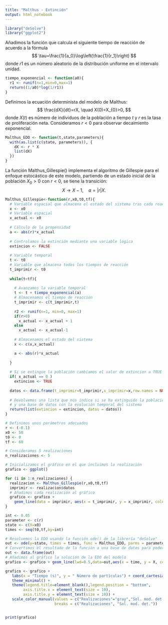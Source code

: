 ---
title: "Malthus - Extinción"
output: html_notebook
---


```{r}
library("deSolve")
library("ggplot2")
```

Añadimos la función que calcula el siguiente tiempo de reacción de
acuerdo a la fórmula $$
  \tau=\frac{1}{a_0}\log\left(\frac{1}{r_1}\right)
$$ donde $r1$ es un número aleatorio de la distribución uniforme en el
intervalo unidad.

```{r}
tiempo_exponencial <- function(a0){
  r1 <- runif(n=1,min=0,max=1)
  return((1/a0)*log(1/r1))
}
```

Definimos la ecuación determinista del modelo de Malthus: $$
  \frac{dX}{dt}=rX, \quad X(0)=X_{0}>0,
$$ donde $X(t)$ es número de individuos de la población a tiempo $t$ y $r$
es la tasa de proliferación neta. Consideramos $r<0$ para observar decaimiento
exponencial.

```{r}
Malthus_EDO <- function(t,state,parameters){
  with(as.list(c(state, parameters)), { 
    dX <- r * X 
    list(dX)
  })
}
```

La función Malthus_Gillespie() implementa el algoritmo de Gillespie para el
enfoque estocástico de este modelo, partiendo de un estado inicial de la
población $X_0>0$ con $r<0$, se tiene la transición:
    $$
      X \rightarrow X-1, \quad a=|r|X.
    $$

```{r}
Malthus_Gillespie<-function(r,x0,t0,tf){
  # Variable espacial que almacena el estado del sistema tras cada reacción
  x <- x0
  # Variable espacial
  x_actual <- x0
  
  # Cálculo de la propensidad
  a <- abs(r)*x_actual
  
  # Controlamos la extinción mediante una variable lógica
  extincion <- FALSE
  
  # Variable temporal
  t <- t0
  # Variable que almacena todos los tiempos de reacción
  t_imprimir <- t0
  
  while(t<tf){
    
    # Avanzamos la variable temporal
    t <- t + tiempo_exponencial(a)
    # Almacenamos el tiempo de reacción
    t_imprimir <- c(t_imprimir,t)
    
    r2 <- runif(n=1, min=0, max=1)
    if(r>0)
      x_actual <- x_actual + 1
    else
      x_actual <- x_actual-1
    
    # Almacenamos el estado del sistema
    x <- c(x,x_actual)

    a <- abs(r)*x_actual
    
  }
  
  # Si se extingue la población cambiamos el valor de extincion a TRUE
  if( x_actual == 0 )
    extincion <- TRUE
  
  datos <- data.frame(t_imprimir=t_imprimir,x_imprimir=x,row.names = NULL)
  
  # Devolvemos una lista que nos indica si se ha extinguido la población 
  # y una base de datos con la evolución temporal del sistema
  return(list(extincion = extincion, datos = datos))
}
```

```{r}
# Definimos unos parámetros adecuados
r <- (-0.1)
x0 <- 50
t0 <- 0
tf <- 60

# Consideramos 5 realizaciones
n_realizaciones <- 5

# Inicializamos el gráfico en el que incluimos la realización
grafico <- ggplot()

for (i in 1:n_realizaciones) {
  realizacion <- Malthus_Gillespie(r,x0,t0,tf)
  imprimir <- realizacion$datos
  # Añadimos cada realización al gráfico 
  grafico <- grafico + 
    geom_line(data = imprimir, aes(x = t_imprimir, y = x_imprimir, color= "Realizaciones"))
}

```

```{r}
int <- 0.05
parameter <- c(r)
state <- c(X=x0)
times <- seq(t0,tf,by=int)

# Resolvemos la EDO usando la función ode() de la librería "deSolve"
out <- ode(y=state, times = times, func = Malthus_EDO, parms = parameter)
# Convertimos el resultado de la función a una base de datos para poder representarlo gráficamente
out <- data.frame(out)
# Añadimos al gráfico la solución de la EDO del modelo
grafico <- grafico + geom_line(lwd=0.5,data=out,aes(x = time, y = X, color= "Sol. mod. det."))

```

```{r}
grafico <- grafico +
   labs(x = "Tiempo (s)", y = " Número de partículas") + coord_cartesian(xlim = c(0, tf)) +
   theme_minimal() +
   theme(legend.title=element_blank(),legend.position = "bottom",
        axis.title.x = element_text(size = 10),  
        axis.title.y = element_text(size = 10)) +
   scale_color_manual(values = c("Realizaciones"="gray","Sol. mod. det." = "red"),
                      breaks = c("Realizaciones", "Sol. mod. det."))


print(grafico)
```